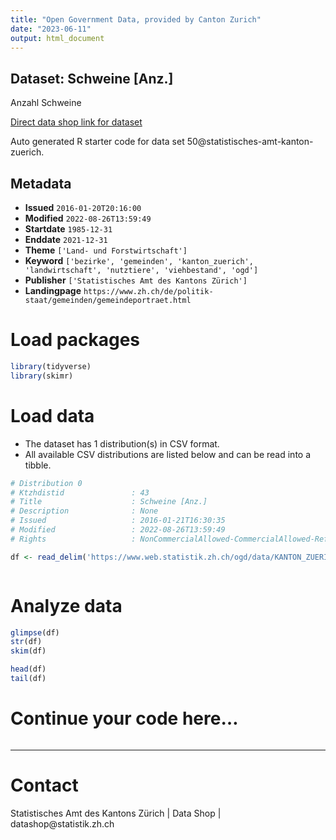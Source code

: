 ```yaml
---
title: "Open Government Data, provided by Canton Zurich"
date: "2023-06-11"
output: html_document
---
```


## Dataset: Schweine [Anz.]

Anzahl Schweine 

[Direct data shop link for dataset](https://www.zh.ch/de/politik-staat/opendata.zhweb-noredirect.zhweb-cache.html#/datasets/50@statistisches-amt-kanton-zuerich)

Auto generated R starter code for data set 50@statistisches-amt-kanton-zuerich.

## Metadata

- **Issued** `2016-01-20T20:16:00`
- **Modified** `2022-08-26T13:59:49`
- **Startdate** `1985-12-31`
- **Enddate** `2021-12-31`
- **Theme** `['Land- und Forstwirtschaft']`
- **Keyword** `['bezirke', 'gemeinden', 'kanton_zuerich', 'landwirtschaft', 'nutztiere', 'viehbestand', 'ogd']`
- **Publisher** `['Statistisches Amt des Kantons Zürich']`
- **Landingpage** `https://www.zh.ch/de/politik-staat/gemeinden/gemeindeportraet.html`


# Load packages

```r

library(tidyverse)
library(skimr)

```

# Load data

-   The dataset has 1 distribution(s) in CSV format.
-   All available CSV distributions are listed below and can be read into a tibble.

```r

# Distribution 0
# Ktzhdistid               : 43
# Title                    : Schweine [Anz.]
# Description              : None
# Issued                   : 2016-01-21T16:30:35
# Modified                 : 2022-08-26T13:59:49
# Rights                   : NonCommercialAllowed-CommercialAllowed-ReferenceRequired

df <- read_delim('https://www.web.statistik.zh.ch/ogd/data/KANTON_ZUERICH_270.csv')



```

# Analyze data

```r

glimpse(df)
str(df)
skim(df)

head(df)
tail(df)

```

# Continue your code here...

```r

```

------------------------------------------------------------------------

# Contact

Statistisches Amt des Kantons Zürich | Data Shop | datashop@statistik.zh.ch

